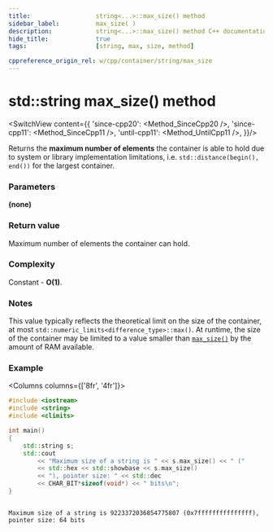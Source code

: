 ```yaml
---
title:					string<...>::max_size() method
sidebar_label:			max_size( )
description:			string<...>::max_size() method C++ documentation
hide_title:				true
tags:					[string, max, size, method]

cppreference_origin_rel: w/cpp/container/string/max_size
---
```



<!----------------- Codes ---------------------->

<!-- max_size() -->

# std::string max_size() method

<SwitchView content={{
	'since-cpp20': <Method_SinceCpp20 />,
	'since-cpp11': <Method_SinceCpp11 />,
	'until-cpp11': <Method_UntilCpp11 />,
}}/>

Returns the **maximum number of elements** the container is able to hold due to system or library implementation limitations,
i.e. `std::distance(begin(), end())` for the largest container.

### Parameters

**(none)**

### Return value

Maximum number of elements the container can hold.

### Complexity

Constant - **O(1)**.

### Notes

This value typically reflects the theoretical limit on the size of the container,
at most `std::numeric_limits<difference_type>::max()`.
At runtime, the size of the container may be limited to a value smaller than [`max_size()`](#) by the amount of RAM available.

### Example

<Columns columns={['8fr', '4fr']}>
<div>

```cpp title='Main.cpp' showLineNumbers
#include <iostream>
#include <string>
#include <climits>

int main()
{
    std::string s;
    std::cout
        << "Maximum size of a string is " << s.max_size() << " ("
        << std::hex << std::showbase << s.max_size()
        << "), pointer size: " << std::dec
        << CHAR_BIT*sizeof(void*) << " bits\n";
}
```

</div>
<div>

```plaintext title="Possible output"

Maximum size of a string is 9223372036854775807 (0x7fffffffffffffff), pointer size: 64 bits
```

</div>
</Columns>
